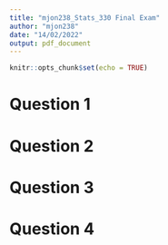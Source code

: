 ```yaml
---
title: "mjon238_Stats_330 Final Exam"
author: "mjon238"
date: "14/02/2022"
output: pdf_document
---
```


```r
knitr::opts_chunk$set(echo = TRUE)
```

# Question 1






# Question 2






# Question 3





# Question 4